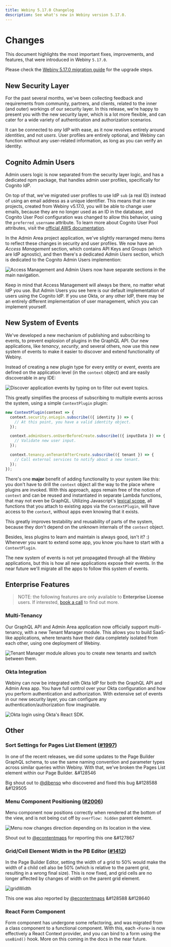 ```yaml
---
title: Webiny 5.17.0 Changelog
description: See what's new in Webiny version 5.17.0.
---
```


# Changes

This document highlights the most important fixes, improvements, and features, that were introduced in Webiny `5.17.0`.

<Alert type="info" title="How To Upgrade?">

Please check the [Webiny 5.17.0 migration guide](/docs/release-notes/5.17.0/upgrade-guide) for the upgrade steps.

</Alert>

## New Security Layer

For the past several months, we've been collecting feedback and requirements from community, partners, and clients, related to the inner (and outer) workings of our security layer. In this release, we're happy to present you with the new security layer, which is a lot more flexible, and can cater for a wide variety of authentication and authorization scenarios.

It can be connected to _any_ IdP with ease, as it now revolves entirely around _identities_, and not _users_. User profiles are entirely optional, and Webiny can function without any user-related information, as long as you can verify an identity.

## Cognito Admin Users

Admin users logic is now separated from the security layer logic, and has a dedicated npm package, that handles admin user profiles, specifically for Cognito IdP.

On top of that, we've migrated user profiles to use IdP `sub` (a real ID) instead of using an email address as a unique identifier. This means that in new projects, created from Webiny v5.17.0, you will be able to change user emails, because they are no longer used as an ID in the database, and Cognito User Pool configuration was changed to allow this behavior, using the `preferred_username` attribute. To learn more about Cognito User Pool attributes, visit the [official AWS documentation](https://docs.aws.amazon.com/cognito/latest/developerguide/user-pool-settings-attributes.html).

In the Admin Area project application, we've slightly rearranged menu items to reflect these changes in security and user profiles. We now have an _Access Management_ section, which contains API Keys and Groups (which are IdP agnostic), and then there's a dedicated _Admin Users_ section, which is dedicated to the Cognito Admin Users implemention:

![Access Management and Admin Users now have separate sections in the main navigation.](./assets/access-management.png)

Keep in mind that Access Management will always be there, no matter what IdP you use. But Admin Users you see here is our default implementation of users using the Cognito IdP. If you use Okta, or any other IdP, there may be an entirely different implementation of user management, which you can implement yourself.

## New System of Events

We've developed a new mechanism of publishing and subscribing to events, to prevent explosion of plugins in the GraphQL API. Our new applications, like _tenancy_, _security_, and several others, now use this new system of events to make it easier to discover and extend functionality of Webiny.

Instead of creating a new plugin type for every entity or event, events are defined on the application level (in the `context` object) and are easily discoverable in any IDE:

![Discover application events by typing on to filter out event topics.](./assets/events-autocomplete.png)

This greatly simplifies the process of subscribing to multiple events across the system, using a simple `ContextPlugin` plugin:

```ts Add functionality across the board with a single plugin.
new ContextPlugin(context => {
  context.security.onLogin.subscribe(({ identity }) => {
    // At this point, you have a valid identity object.
  });

  context.adminUsers.onUserBeforeCreate.subscribe(({ inputData }) => {
    // Validate new user input.
  });

  context.tenancy.onTenantAfterCreate.subscribe(({ tenant }) => {
    // Call external services to notify about a new tenant.
  });
});
```

<Alert type="info" title="Why this change?">

There's one **major** benefit of adding functionality to your system like this: you don't have to drill the `context` object all the way to the place where plugins are invoked. With this approach, apps remain free of the notion of `context` and can be reused and instantiated in separate Lambda functions, that may not even be GraphQL. Utilizing Javascript's [lexical scope](https://developer.mozilla.org/en-US/docs/Web/JavaScript/Closures), all functions that you attach to existing apps via the `ContextPlugin`, will have access to the `context`, without apps even knowing that it exists.

This greatly improves testability and reusability of parts of the system, because they don't depend on the unknown internals of the `context` object.

Besides, less plugins to learn and maintain is always good, isn't it? :) Whenever you want to extend some app, you know you have to start with a `ContextPlugin`. 

</Alert>

The new system of events is not yet propagated through all the Webiny applications, but this is how all new applications expose their events. In the near future we'll migrate all the apps to follow this system of events.

## Enterprise Features

> NOTE: the following features are only available to **Enterprise License** users. If interested, [book a call](https://www.webiny.com/call/demo) to find out more.

### Multi-Tenancy

Our GraphQL API and Admin Area application now officially support multi-tenancy, with a new Tenant Manager module. This allows you to build SaaS-like applications, where tenants have their data completely isolated from each other, using one deployment of Webiny.

![Tenant Manager module allows you to create new tenants and switch between them.](./assets/tenant-manager.png)

### Okta Integration

Webiny can now be integrated with Okta IdP for both the GraphQL API and Admin Area app. You have full control over your Okta configuration and how you perform authentication and authorization. With extensive set of events in our new security layer, you can configure any authentication/authorization flow imaginable.

![Okta login using Okta's React SDK.](./assets/okta-login.png)

## Other

### Sort Settings for Pages List Element ([#1997](https://github.com/webiny/webiny-js/pull/1997))

In one of the recent releases, we did some updates to the Page Builder GraphQL schema, to use the same naming convention and parameter types across similar queries within Webiny. With that, we've broken the Pages List element within our Page Builder. &#128546

Big shout out to [@dibenso](https://github.com/dibenso) who discovered and fixed this bug &#128588 &#129505

### Menu Component Positioning ([#2006](https://github.com/webiny/webiny-js/pull/2006))

Menu component now positions correctly when rendered at the bottom of the view, and is not being cut off by `overflow: hidden` parent element.

![Menu now changes direction depending on its location in the view.](./assets/revisions-menu.png)

Shout out to [@econtentmaps](https://github.com/econtentmaps) for reporting this one &#127867

### Grid/Cell Element Width in the PB Editor ([#1412](https://github.com/webiny/webiny-js/issues/1412))

In the Page Builder Editor, setting the width of a grid to 50% would make the width of a child cell also be 50% (which is relative to the parent grid, resulting in a wrong final size). This is now fixed, and grid cells are no longer affected by changes of width on the parent grid element.

![gridWidth](./assets/grid-witdh.gif)

This one was also reported by [@econtentmaps](https://github.com/econtentmaps) &#128588 &#128640

### React Form Component

Form component has undergone some refactoring, and was migrated from a class component to a functional component. With this, each `<Form>` is now effectively a React Context provider, and you can bind to a form using the `useBind()` hook. More on this coming in the docs in the near future.  

